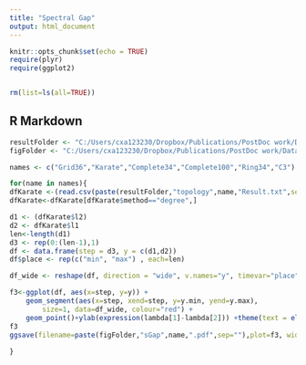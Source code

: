 ```yaml
---
title: "Spectral Gap"
output: html_document
---
```


```r
knitr::opts_chunk$set(echo = TRUE)
require(plyr)
require(ggplot2)


rm(list=ls(all=TRUE))
```

## R Markdown

 

```r
resultFolder <- "C:/Users/cxa123230/Dropbox/Publications/PostDoc work/Data Depth/results/"
figFolder <- "C:/Users/cxa123230/Dropbox/Publications/PostDoc work/Data Depth/ICDM/figs/"

names <- c("Grid36","Karate","Complete34","Complete100","Ring34","C3")

for(name in names){ 
dfKarate <-(read.csv(paste(resultFolder,"topology",name,"Result.txt",sep=""),sep="\t",header=T))
dfKarate<-dfKarate[dfKarate$method=="degree",] 

d1 <- (dfKarate$l2)
d2 <- dfKarate$l1
len<-length(d1)
d3 <- rep(0:(len-1),1)
df <- data.frame(step = d3, y = c(d1,d2))
df$place <- rep(c("min", "max") , each=len)

df_wide <- reshape(df, direction = "wide", v.names="y", timevar="place", idvar="step") 

f3<-ggplot(df, aes(x=step, y=y)) +
    geom_segment(aes(x=step, xend=step, y=y.min, yend=y.max), 
        size=1, data=df_wide, colour="red") +
    geom_point()+ylab(expression(lambda[1]-lambda[2])) +theme(text = element_text(size=16)) 
f3
ggsave(filename=paste(figFolder,"sGap",name,".pdf",sep=""),plot=f3, width=3,height=2,unit="in")
 
}
 


```

 